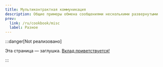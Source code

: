 ```yaml
---
title: Мультиконтрактная коммуникация
description: Общие примеры обмена сообщениями несколькими развернутыми контрактами в блокчейне
prev:
  link: /ru/cookbook/misc
  label: Разное
---
```


:::danger[Not реализовано]

  Эта страница — заглушка. [Вклад приветствуется!](https://github.com/tact-lang/tact/issues)

:::
